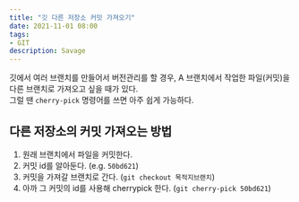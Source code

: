 ```yaml
---
title: "깃 다른 저장소 커밋 가져오기"
date: 2021-11-01 08:00
tags:
- GIT
description: Savage
---
```


깃에서 여러 브랜치를 만들어서 버전관리를 할 경우, A 브랜치에서 작업한 파일(커밋)을 다른 브랜치로 가져오고 싶을 때가 있다.  
그럴 땐 `cherry-pick` 명령어를 쓰면 아주 쉽게 가능하다.

## 다른 저장소의 커밋 가져오는 방법

1. 원래 브랜치에서 파일을 커밋한다.
2. 커밋 id를 알아둔다. (e.g. `50bd621`)
3. 커밋을 가져갈 브랜치로 간다. (`git checkout 목적지브랜치`)
4. 아까 그 커밋의 id를 사용해 cherrypick 한다. (`git cherry-pick 50bd621`)
